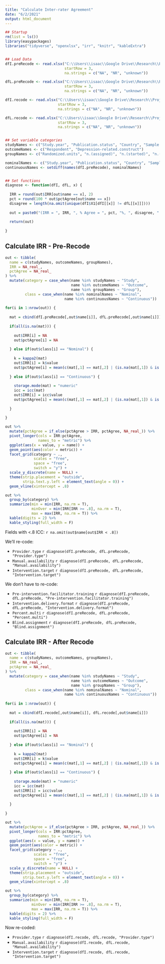 ```yaml
---
title: "Calculate Inter-rater Agreement"
date: "6/2/2021"
output: html_document
---
```


```r
## Startup
rm(list = ls())
library(easypackages)
libraries("tidyverse", "openxlsx", "irr", "knitr", "kableExtra")


## Load Data
dfI.preRecode <- read.xlsx("C:\\Users\\isaac\\Google Drive\\Research\\Projects\\Body Dissatisfaction Meta-Analysis\\BD-depression-meta-analysis\\Data\\Independent Article Coding for IRR - Isaac - Before Re-code.xlsx",
                           startRow = 3,
                           na.strings = c("NA", "NR", "unknown"))

dfL.preRecode <- read.xlsx("C:\\Users\\isaac\\Google Drive\\Research\\Projects\\Body Dissatisfaction Meta-Analysis\\BD-depression-meta-analysis\\Data\\Independent Article Coding for IRR - Laura - Before Re-code.xlsx",
                           startRow = 3,
                           na.strings = c("NA", "NR", "unknown"))

dfI.recode <- read.xlsx("C:\\Users\\isaac\\Google Drive\\Research\\Projects\\Body Dissatisfaction Meta-Analysis\\BD-depression-meta-analysis\\Data\\Independent Article Coding for IRR - Isaac - Re-coded.xlsx",
                        startRow = 3,
                        na.strings = c("NA", "NR", "unknown"))

dfL.recode <- read.xlsx("C:\\Users\\isaac\\Google Drive\\Research\\Projects\\Body Dissatisfaction Meta-Analysis\\BD-depression-meta-analysis\\Data\\Independent Article Coding for IRR - Laura - Re-coded.xlsx",
                        startRow = 3,
                        na.strings = c("NA", "NR", "unknown"))


## Set variable categories
studyNames <- c("Study.year", "Publication.status", "Country", "Sample.source", "Opt-in", "Compensation", "Mean.age", "Minimum.age", "Maximum.age", "Percent.female", "Percent.white", "Percent.black", "Percent.hispanic", "Percent.asian", "Percent.Native.American", "Percent.other", "Percent.multi", "Percent.not.reported", "Percent.sexual.minority", "Intervention.type", "Risk.screening", "Blind.assignment")
outcomeNames <- c("Respondent", "Depression-related.construct")
groupNames <- c("Randomized.units", "n.(assigned)", "n.(started)", "n.(completed)", "Control.condition", "Intervention.delivery.format", "Intervention.target", "Provider.type", "Treatment.manual", "Manual.availability", "Pre-intervention.facilitator.training", "Facilitator.supervision/consultation", "Intervention.length.(minutes)", "Intervention.length.(sessions)", "Intervention.length.(days)", "Completion.rate")

nominalNames <- c("Study.year", "Publication.status", "Country", "Sample.source", "Opt-in", "Compensation", "Intervention.type" ,"Risk.screening", "Blind.assignment", "Respondent", "Depression-related.construct", "Control.condition", "Intervention.delivery.format", "Intervention.target", "Provider.type", "Treatment.manual", "Manual.availability", "Pre-intervention.facilitator.training", "Facilitator.supervision/consultation")
continuousNames <- setdiff(names(dfI.preRecode), nominalNames)


## Set functions
diagnose <- function(dfI, dfL, x) {
  
  IRR = round(out$IRR[out$name == x], 2)
  pct = round(100 * out$pctAgree[out$name == x])
  disagree = length(na.omit(unique(dfI$X1[dfI[[x]] != dfL[[x]]])))
  
  out = paste0("(IRR = ", IRR, ", % Agree = ", pct, "%, ", disagree, " off)")
  
  return(out)
  
}
```

## Calculate IRR - Pre-Recode

```r
out <- tibble(
  name = c(studyNames, outcomeNames, groupNames),
  IRR = NA_real_,
  pctAgree = NA_real_
) %>%
  mutate(category = case_when(name %in% studyNames ~ "Study",
                              name %in% outcomeNames ~ "Outcome",
                              name %in% groupNames ~ "Group"),
         class = case_when(name %in% nominalNames ~ "Nominal",
                           name %in% continuousNames ~ "Continuous"))
  
for(i in 1:nrow(out)) {
  
  mat = cbind(dfI.preRecode[,out$name[i]], dfL.preRecode[,out$name[i]])
  
  if(all(is.na(mat))) {
    
    out$IRR[i] = NA
    out$pctAgree[i] = NA
    
  } else if(out$class[i] == "Nominal") {
    
    k = kappa2(mat)
    out$IRR[i] = k$value
    out$pctAgree[i] = mean(c(mat[,1] == mat[,2] | (is.na(mat[,1]) & is.na(mat[,2]))), na.rm = T)
    
  } else if(out$class[i] == "Continuous") {
    
    storage.mode(mat) = "numeric"
    icc = icc(mat)
    out$IRR[i] = icc$value
    out$pctAgree[i] = mean(c(mat[,1] == mat[,2] | (is.na(mat[,1]) & is.na(mat[,2]))), na.rm = T)
    
  }
  
}

out %>%
  mutate(pctAgree = if_else(pctAgree > IRR, pctAgree, NA_real_)) %>%
  pivot_longer(cols = IRR:pctAgree,
               names_to = "metric") %>%
  ggplot(aes(x = value, y = name)) +
  geom_point(aes(color = metric)) +
  facet_grid(category ~ .,
             scales = "free",
             space = "free",
             switch = "y") +
  scale_y_discrete(name = NULL) +
  theme(strip.placement = "outside",
        strip.text.y.left = element_text(angle = 0)) +
  geom_vline(xintercept = .8)

out %>%
  group_by(category) %>%
  summarize(min = min(IRR, na.rm = T),
            minOver = min(IRR[IRR >= .8], na.rm = T),
            max = max(IRR, na.rm = T)) %>%
  kable(digits = 2) %>%
  kable_styling(full_width = F)
```

Fields with <.8 ICC: `r na.omit(out$name[out$IRR < .8])`

We'll re-code:

- `Provider.type` `r diagnose(dfI.preRecode, dfL.preRecode, "Provider.type")`
- `Manual.availability` `r diagnose(dfI.preRecode, dfL.preRecode, "Manual.availability")`
- `Intervention.target` `r diagnose(dfI.preRecode, dfL.preRecode, "Intervention.target")`

We don't have to re-code:

- `Pre-intervention.facilitator.training` `r diagnose(dfI.preRecode, dfL.preRecode, "Pre-intervention.facilitator.training")`
- `Intervention.delivery.format` `r diagnose(dfI.preRecode, dfL.preRecode, "Intervention.delivery.format")`
- `Percent.multi` `r diagnose(dfI.preRecode, dfL.preRecode, "Percent.multi")`
- `Blind.assignment` `r diagnose(dfI.preRecode, dfL.preRecode, "Blind.assignment")`

## Calculate IRR - After Recode

```r
out <- tibble(
  name = c(studyNames, outcomeNames, groupNames),
  IRR = NA_real_,
  pctAgree = NA_real_
) %>%
  mutate(category = case_when(name %in% studyNames ~ "Study",
                              name %in% outcomeNames ~ "Outcome",
                              name %in% groupNames ~ "Group"),
         class = case_when(name %in% nominalNames ~ "Nominal",
                           name %in% continuousNames ~ "Continuous"))
  
for(i in 1:nrow(out)) {
  
  mat = cbind(dfI.recode[,out$name[i]], dfL.recode[,out$name[i]])
  
  if(all(is.na(mat))) {
    
    out$IRR[i] = NA
    out$pctAgree[i] = NA
    
  } else if(out$class[i] == "Nominal") {
    
    k = kappa2(mat)
    out$IRR[i] = k$value
    out$pctAgree[i] = mean(c(mat[,1] == mat[,2] | (is.na(mat[,1]) & is.na(mat[,2]))), na.rm = T)
    
  } else if(out$class[i] == "Continuous") {
    
    storage.mode(mat) = "numeric"
    icc = icc(mat)
    out$IRR[i] = icc$value
    out$pctAgree[i] = mean(c(mat[,1] == mat[,2] | (is.na(mat[,1]) & is.na(mat[,2]))), na.rm = T)
    
  }
  
}

out %>%
  mutate(pctAgree = if_else(pctAgree > IRR, pctAgree, NA_real_)) %>%
  pivot_longer(cols = IRR:pctAgree,
               names_to = "metric") %>%
  ggplot(aes(x = value, y = name)) +
  geom_point(aes(color = metric)) +
  facet_grid(category ~ .,
             scales = "free",
             space = "free",
             switch = "y") +
  scale_y_discrete(name = NULL) +
  theme(strip.placement = "outside",
        strip.text.y.left = element_text(angle = 0)) +
  geom_vline(xintercept = .8)

out %>%
  group_by(category) %>%
  summarize(min = min(IRR, na.rm = T),
            minOver = min(IRR[IRR >= .8], na.rm = T),
            max = max(IRR, na.rm = T)) %>%
  kable(digits = 2) %>%
  kable_styling(full_width = F)
```

Now re-coded:

- `Provider.type` `r diagnose(dfI.recode, dfL.recode, "Provider.type")`
- `Manual.availability` `r diagnose(dfI.recode, dfL.recode, "Manual.availability")`
- `Intervention.target` `r diagnose(dfI.recode, dfL.recode, "Intervention.target")`
